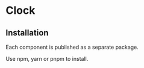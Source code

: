 # Clock



<Meta title="Base/Treemap/Introduction" />
<Canvas of={TreemapStories.Default} />

## Installation

Each component is published as a separate package.

Use npm, yarn or pnpm to install.

```sh
$ npm install @kitsuyui/react-treemap
```

```sh
$ yarn add @kitsuyui/react-treemap
```

```sh
$ pnpm add @kitsuyui/react-treemap
```
